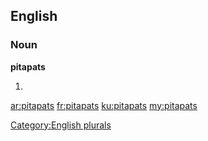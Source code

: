 ==English==

===Noun===
'''pitapats'''

# {{plural of|pitapat}}

[[Category:English plurals]]

[[ar:pitapats]]
[[fr:pitapats]]
[[ku:pitapats]]
[[my:pitapats]]